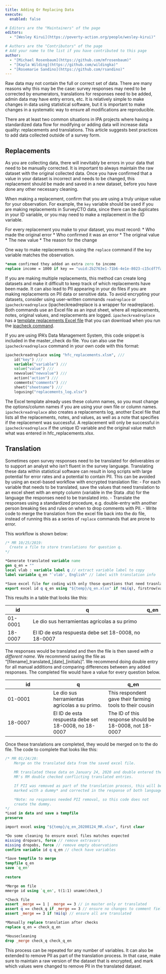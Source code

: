 ```yaml
---
title: Adding Or Replacing Data
execute: 
  enabled: false

# Editors are the "Maintainers" of the page
editors:
  - "[Wesley Kirui](https://poverty-action.org/people/wesley-kirui)"

# Authors are the "Contributors" of the page
# Add your name to the list if you have contributed to this page
author:
  - "[Michael Rosenbaum](https://github.com/mfrosenbaum)"
  - "[Kayla Wilding](https://github.com/wildingka)"
  - "[Rosemarie Sandino](https://github.com/rsandino)"
---
```


Raw data may not contain the full or correct set of data. There are many reasons why this may be the case: survey responses may need to be corrected by enumerators, translations for responses need to be added, admin data may have entry errors, etc. It is relatively simple to make changes in data using statistical software, but it is important to make changes in a systematic way to ensure all modifications are reproducible. 

There are at least two common situations in IPA projects where having a standardized data flow for modifying or adding data will increase data quality: replacements and translations. This article suggests best practices to add data collected outside of a survey form. 

## Replacements

As you are collecting data, there will inevitably be errors in your data that need to be manually corrected. It is important to always maintain the raw dataset with the original collected data. Once you have confirmed that a value in your dataset is incorrect and needs to be changed, this replacement should be made and saved in a new dataset, before you have done any other necessary cleaning. 

When making a replacement, confirm that you are using a truly unique value for your observation. For example, the `key` variable should be used if you are making replacements in SurveyCTO data, since there can be duplicates in your ID variable, or you may need to make a replacement in the ID variable.  

For every replacement you make to your dataset, you must record:
* Who made the original error
* Who confirmed it was an error
* The original value
* The new value
* The reason for the change

One way to make replacements is using the `replace` command if the `key` variable matches the observation.

```stata
*enum confirmed they added an extra zero to income
replace income = 1000 if key == "uuid:2b2763e1-71b6-4e1e-8023-c15cdf7fa39d" 
```

If you are making multiple replacements, this method can create long datasets and make it difficult to keep track of which replacements have been made. It can also lead to PII appearing in your do files if you are making replacements on PII data or sensitive data. To avoid encrypting your datasets, consider using user-written commands `readreplace` or `ipacheckreadreplace` (ipacheckreadreplace is a wrapper for readreplace). Both commands use an Excel file as an input sheet, where all replacements, notes, original values, and replacements are logged. `ipacheckreadreplace` has a [template replacements Excel file](https://github.com/PovertyAction/high-frequency-checks/blob/master/xlsx/hfc_replacements.xlsm) that you can download when you run the [ipacheck command](https://github.com/PovertyAction/high-frequency-checks). 

If you are using IPA's Data Management System, this code snippet is included in the master_check do file. You can also use the `ipacheckreadreplace` command in your own code with this format:

```stata
ipacheckreadreplace using "hfc_replacements.xlsm", ///
    id("key") ///
    variable("variable") ///
    value("value") ///
    newvalue("newvalue") ///
    action("action") ///
    comments("comments") ///
    sheet("sheetname") ///
    logusing("replacements_log.xlsx") 
 ```
    
The Excel template already uses these column names, so you must change the options/column names if you are using your own file or column names. `ipacheckreadreplace` also creates a replacements log, another Excel file that lists all the replacements, notes, and values, as well as a note that specifies if the replacement was successful. A replacement will only be successful in `ipacheckreadreplace` if the unique ID variable and the original value match what was entered in hfc_replacements.xlsx. 

## Translation

Sometimes open survey responses need to be translated for deliverables or to support an analyst who isn't fluent in the survey language. Translating these data within statistical software can result in long scripts with large potential for error rates and a potential to contain PII. This can be avoided by using an excel-based workflow with encrypted translation file:
- For each variable that needs to be translated, save the values that need translation to an excel sheet with an empty column (variable in the Stata .dta) for the language the responses need to be translated into.
- Translate the responses using a standardized procedure, e.g. double-entry with another person breaking ties and rules on when to drop comments with PII.
- Write code to merge the translation from the excel file back into the do file, instead of running this as a series of `replace` commands that are prone to error.

This workflow is shown below:

```stata
/* MR 10/25/2019:
  Create a file to store translations for question q.
*/ 

*Generate translated variable name
gen q_en = ""
local vlab : variable label q // extract variable label to copy
label variable q_en "`vlab', English" // label with translation info

*Save excel file for coding with only those questions that need trasnlating 
export excel id q q_en using "${temp}/q_en.xlsx" if !mi(q), firstrow(variables) replace

```

This results in a table that looks like this:

  | id | q| q_en | 
  | ----- | ------ | ------ |
  | 01-0001 | Le dio sus herramientas agrícolas a su primo | | 
  | 18-0007 | El ID de esta respuesta debe set 18-0008, no 18-0007 | | 

The responses would be translated and then the file is then saved *with a different name*. We recommend saving the file as "[filename]\_translated\_[date]\_[initials]". We recommend doing double entry for all manual additions and comparing differences between any added responses. The completed file would have a value for every question below.

  | id | q  | q_en | 
  | ----- | ------ | ------ |
  | 01-0001 | Le dio sus herramientas agrícolas a su primo. | This respondent gave their farming tools to their cousin | 
  | 18-0007 | El ID de esta respuesta debe set 18-0008, no 18-0007 | The ID of this response should be 18-0008, not 18-0007 |

Once these translations are completed, they would be merged on to the do file. The code to complete that looks like this:

```stata
/* MR 01/24/20:
 	Merge on the translated data from the saved excel file.

 	MR translated these data on January 24, 2020 and double entered them.
 	MR's RM double checked conflicting translated entries.

 	If PII was removed as part of the translation process, this will be 
 	marked with a dummy* and corrected in the response of both languages.

 	*Note: no responses needed PII removal, so this code does not 
 	create the dummy.
*/
*Load in data and save a tempfile
preserve

import excel using "${temp}/q_en_20200124_MR.xlsx", first clear

*Do some cleaning to ensure excel files matches expected
missing dropvars, force // remove extravars
missing dropobs, force // remove empty observations
confirm variable id q q_en // check have variables

*Save tempfile to merge
tempfile q_en
save `q_en'
  
restore

*Merge on file
mmerge id using `q_en', t(1:1) uname(check_)

*Check file
assert _merge == 1 | _merge == 3 // in master only or translated
assert q == check_q if _merge == 3 // ensure no changes to comment field
assert _merge == 3 if !mi(q) // ensure all are translated

*Manually replace translation after checks
replace q_en = check_q_en

*Housecleaning
drop _merge check_q check_q_en

```

This process can be repeated for any number of variables. It can also be extended to remove PII as part of the translation process. In that case, make sure to maintain a raw version of the dataset that is encrypted, and mark which values were changed to remove PII in the translated dataset.